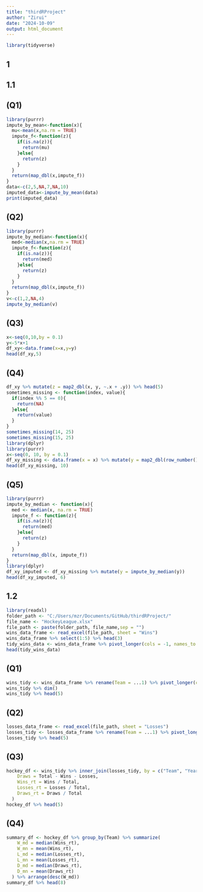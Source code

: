 ```yaml
---
title: "thirdRProject"
author: "Zirui"
date: "2024-10-09"
output: html_document
---
```


```r
library(tidyverse)
```
## 1
## 1.1
## (Q1)
```r
library(purrr)
impute_by_mean<-function(x){
  mu<-mean(x,na.rm = TRUE)
  impute_f<-function(z){
    if(is.na(z)){
      return(mu)
    }else{
      return(z)
    }
  }
  return(map_dbl(x,impute_f))
}
data<-c(2,5,NA,7,NA,10)
imputed_data<-impute_by_mean(data)
print(imputed_data)
```
## (Q2)
```r
library(purrr)
impute_by_median<-function(x){
  med<-median(x,na.rm = TRUE)
  impute_f<-function(z){
    if(is.na(z)){
      return(med)
    }else{
      return(z)
    }
  }
  return(map_dbl(x,impute_f))
}
v<-c(1,2,NA,4)
impute_by_median(v)
```
## (Q3)
```r
x<-seq(0,10,by = 0.1)
y<-5*x+1
df_xy<-data.frame(x=x,y=y)
head(df_xy,5)
```
## (Q4)
```r
df_xy %>% mutate(z = map2_dbl(x, y, ~.x + .y)) %>% head(5)
sometimes_missing <- function(index, value){
  if(index %% 5 == 0){
    return(NA)
  }else{
    return(value)
  }
}
sometimes_missing(14, 25)
sometimes_missing(15, 25)
library(dplyr)
library(purrr)
x<-seq(0, 10, by = 0.1)
df_xy_missing <- data.frame(x = x) %>% mutate(y = map2_dbl(row_number(), x, ~sometimes_missing(.x, 5 * .y + 1)))
head(df_xy_missing, 10)
```
## (Q5)
```r
library(purrr)
impute_by_median <- function(x){
  med <- median(x, na.rm = TRUE)
  impute_f <- function(z){
    if(is.na(z)){
      return(med)
    }else{
      return(z)
    }
  }
  return(map_dbl(x, impute_f))
}
library(dplyr)
df_xy_imputed <- df_xy_missing %>% mutate(y = impute_by_median(y))
head(df_xy_imputed, 6)
```
## 1.2
```r
library(readxl)
folder_path <- "C:/Users/mzr/Documents/GitHub/thirdRProject/"
file_name <- "HockeyLeague.xlsx"
file_path <- paste(folder_path, file_name,sep = "")
wins_data_frame <- read_excel(file_path, sheet = "Wins")
wins_data_frame %>% select(1:5) %>% head(3)
tidy_wins_data <- wins_data_frame %>% pivot_longer(cols = -1, names_to = "season", values_to = "results") %>% separate(results, into = c("wins", "total_games"), sep = " of ", convert = TRUE)
head(tidy_wins_data)
```
## (Q1)
```r
wins_tidy <- wins_data_frame %>% rename(Team = ...1) %>% pivot_longer(cols = -Team, names_to = "Year", values_to = "Results") %>% separate(Results, into = c("Wins", "Total"), sep = " of ", convert = TRUE) %>% mutate(Year = as.integer(Year))
wins_tidy %>% dim()
wins_tidy %>% head(5)
```
## (Q2)
```r
losses_data_frame <- read_excel(file_path, sheet = "Losses")
losses_tidy <- losses_data_frame %>% rename(Team = ...1) %>% pivot_longer(cols = -Team, names_to = "Year", values_to = "Results") %>% separate(Results, into = c("Losses", "Total"), sep = " of ", convert = TRUE) %>% mutate(Year = as.integer(Year))
losses_tidy %>% head(5)
```
## (Q3)
```r
hockey_df <- wins_tidy %>% inner_join(losses_tidy, by = c("Team", "Year", "Total")) %>% mutate(
    Draws = Total - Wins - Losses,
    Wins_rt = Wins / Total,
    Losses_rt = Losses / Total,
    Draws_rt = Draws / Total
  )
hockey_df %>% head(5)
```
## (Q4)
```r
summary_df <- hockey_df %>% group_by(Team) %>% summarize(
    W_md = median(Wins_rt),
    W_mn = mean(Wins_rt),
    L_md = median(Losses_rt),
    L_mn = mean(Losses_rt),
    D_md = median(Draws_rt),
    D_mn = mean(Draws_rt)
  ) %>% arrange(desc(W_md))
summary_df %>% head(8)
```